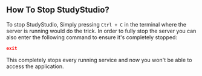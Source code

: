 ## How To Stop StudyStudio?

To stop StudyStudio, Simply pressing `Ctrl + C` in the terminal where the server is running would do the trick. In
order to fully stop the server you can also enter the following command to ensure it's completely stopped:

```json filename="terminal" copy
exit
```

This completely stops every running service and now you won't be able to access the application.

